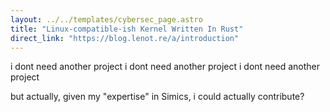 ```yaml
---
layout: ../../templates/cybersec_page.astro
title: "Linux-compatible-ish Kernel Written In Rust"
direct_link: "https://blog.lenot.re/a/introduction"
---
```


i dont need another project i dont need another project i dont need another project



but actually, given my "expertise" in Simics, i could actually contribute?